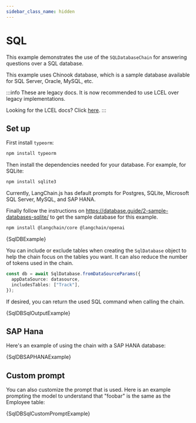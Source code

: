 ```yaml
---
sidebar_class_name: hidden
---
```


# SQL

This example demonstrates the use of the `SQLDatabaseChain` for answering questions over a SQL database.


This example uses Chinook database, which is a sample database available for SQL Server, Oracle, MySQL, etc.

:::info
These are legacy docs. It is now recommended to use LCEL over legacy implementations.

Looking for the LCEL docs? Click [here](/docs/modules/chains/popular/sqlite).
:::

## Set up

First install `typeorm`:

```bash npm2yarn
npm install typeorm
```

Then install the dependencies needed for your database. For example, for SQLite:

```bash npm2yarn
npm install sqlite3
```

Currently, LangChain.js has default prompts for
Postgres, SQLite, Microsoft SQL Server, MySQL, and SAP HANA.

Finally follow the instructions on https://database.guide/2-sample-databases-sqlite/ to get the sample database for this example.


<IntegrationInstallTooltip></IntegrationInstallTooltip>

```bash npm2yarn
npm install @langchain/core @langchain/openai
```

<CodeBlock language="typescript">{SqlDBExample}</CodeBlock>

You can include or exclude tables when creating the `SqlDatabase` object to help the chain focus on the tables you want.
It can also reduce the number of tokens used in the chain.

```typescript
const db = await SqlDatabase.fromDataSourceParams({
  appDataSource: datasource,
  includesTables: ["Track"],
});
```

If desired, you can return the used SQL command when calling the chain.

<CodeBlock language="typescript">{SqlDBSqlOutputExample}</CodeBlock>

## SAP Hana

Here's an example of using the chain with a SAP HANA database:

<CodeBlock language="typescript">{SqlDBSAPHANAExample}</CodeBlock>

## Custom prompt

You can also customize the prompt that is used. Here is an example prompting the model to understand that "foobar" is the same as the Employee table:

<CodeBlock language="typescript">{SqlDBSqlCustomPromptExample}</CodeBlock>
